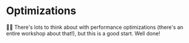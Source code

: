 # Optimizations

<EpicVideo url="https://www.epicreact.dev/workshops/react-suspense/dad-joke-break-optimizations" />

👨‍💼 There's lots to think about with performance optimizations (there's an entire
workshop about that!), but this is a good start. Well done!
